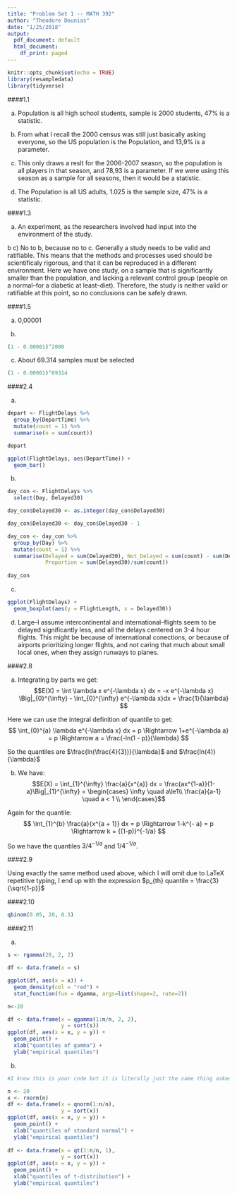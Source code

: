 ```yaml
---
title: "Problem Set 1 -- MATH 392"
author: "Theodore Dounias"
date: "1/25/2018"
output:
  pdf_document: default
  html_document:
    df_print: paged
---
```


```r
knitr::opts_chunk$set(echo = TRUE)
library(resampledata)
library(tidyverse)

```

####1.1

a) Population is all high school students, sample is 2000 students, 47% is a statistic.
   
b) From what I recall the 2000 census was still just basically asking everyone, so the US population is the Population, and 13,9% is a parameter.
   
c) This only draws a reslt for the 2006-2007 season, so the population is all players in that season, and 78,93 is a parameter. If we were using this season as a sample for all seasons, then it would be a statistic.
    
d) The Population is all US adults, 1.025 is the sample size, 47% is a statistic.
   
####1.3
   
a) An experiment, as the researchers involved had input into the environment of the study.
   
b  c) No to b, because no to c. Generally a study needs to be valid and ratifiable. This means that the methods and processes used should be scientificaly rigorous, and that it can be reproduced in a different environment. Here we have one study, on a sample that is significantly smaller than the population, and lacking a relevant control group (people on a normal--for a diabetic at least--diet). Therefore, the study is neither valid or ratifiable at this point, so no conclusions can be safely drawn.
   
####1.5
   
a) 0,00001
   
b) 
```r
(1 - 0.00001)^2000
```
   
c) About 69.314 samples must be selected
```r
(1 - 0.00001)^69314
```
   
####2.4
   
a) 
```r
depart <- FlightDelays %>%
  group_by(DepartTime) %>%
  mutate(count = 1) %>%
  summarise(n = sum(count))

depart

ggplot(FlightDelays, aes(DepartTime)) +
  geom_bar()
```
    
b) 
```r
day_con <- FlightDelays %>%
  select(Day, Delayed30)

day_con$Delayed30 <- as.integer(day_con$Delayed30)

day_con$Delayed30 <- day_con$Delayed30 - 1

day_con <- day_con %>%
  group_by(Day) %>%
  mutate(count = 1) %>%
  summarise(Delayed = sum(Delayed30), Not_Delayed = sum(count) - sum(Delayed30),
            Proportion = sum(Delayed30)/sum(count))
  
day_con
```
   
c) 
```r
ggplot(FlightDelays) +
  geom_boxplot(aes(y = FlightLength, x = Delayed30))
``` 
    
d) Large--I assume intercontinental and international--flights seem to be delayed significantly less, and all the delays centered on 3-4 hour flights. This might be because of international conections, or because of airports prioritizing longer flights, and not caring that much about small local ones, when they assign runways to planes.
     
####2.8
    
a) Integrating by parts we get: $$E(X) = \int \lambda x e^{-\lambda x} dx  =  -x e^{-\lambda x} \Big|_{0}^{\infty} - \int_{0}^{\infty} e^{-\lambda x}dx = \frac{1}{\lambda} $$
    
Here we can use the integral definition of quantile to get: $$ \int_{0}^{a} \lambda e^{-\lambda x} dx = p \Rightarrow 1+e^{-\lambda a} = p \Rightarrow a = \frac{-ln(1 - p)}{\lambda} $$
   
So the quantiles are $\frac{ln(\frac{4}{3})}{\lambda}$ and $\frac{ln(4)}{\lambda}$ 
    
b)  We have: $$E(X) = \int_{1}^{\infty} \frac{a}{x^{a}} dx = \frac{ax^{1-a}}{1-a}\Big|_{1}^{\infty} =  
    \begin{cases}
       \infty  \quad a\le1\\
       \frac{a}{a-1} \quad a < 1 \\
     \end{cases}$$
     
Again for the quantile: $$ \int_{1}^{b} \frac{a}{x^{a + 1}}  dx = p \Rightarrow 1-k^{- a} = p \Rightarrow k = {(1-p)}^{-1/a} $$
    
So we have the quantiles ${3/4}^{-1/a}$ and ${1/4}^{-1/a}$.
    
####2.9
   
Using exactly the same method used above, which I will omit due to LaTeX repetitive typing, I end up with the expression $p_{th} quantile = \frac{3}{\sqrt{1-p}}$
    
####2.10
   
```r
qbinom(0.05, 20, 0.3)
```
     
####2.11
    
a) 
```r
s <- rgamma(20, 2, 2)

df <- data.frame(x = s)

ggplot(df, aes(x = x)) +
  geom_density(col = "red") +
  stat_function(fun = dgamma, args=list(shape=2, rate=2))

n<-20

df <- data.frame(x = qgamma(1:n/n, 2, 2),
                 y = sort(s))
ggplot(df, aes(x = x, y = y)) +
  geom_point() +
  xlab("quantiles of gamma") +
  ylab("empirical quantiles")
```
     
b)   
```r
#I know this is your code but it is literally just the same thing asked for

n <- 20
x <- rnorm(n)
df <- data.frame(x = qnorm(1:n/n),
                 y = sort(x))
ggplot(df, aes(x = x, y = y)) +
  geom_point() +
  xlab("quantiles of standard normal") +
  ylab("empirical quantiles")
    
df <- data.frame(x = qt(1:n/n, 1),
                 y = sort(x))
ggplot(df, aes(x = x, y = y)) +
  geom_point() +
  xlab("quantiles of t-distribution") +
  ylab("empirical quantiles")

```





